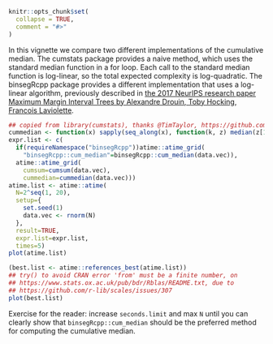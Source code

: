 <!--
%\VignetteEngine{knitr::knitr}
%\VignetteIndexEntry{Example: cumulative median}
-->

```r
knitr::opts_chunk$set(
  collapse = TRUE,
  comment = "#>"
)
```

In this vignette we compare two different implementations of the
cumulative median. The cumstats package provides a naive method, which
uses the standard median function in a for loop. Each call to the
standard median function is log-linear, so the total expected
complexity is log-quadratic. The binsegRcpp package provides a
different implementation that uses a log-linear algorithm, previously
described in [the 2017 NeurIPS research paper Maximum Margin Interval
Trees by Alexandre Drouin, Toby Hocking, Francois
Laviolette](https://proceedings.neurips.cc/paper/2017/hash/2288f691b58edecadcc9a8691762b4fd-Abstract.html).

```r
## copied from library(cumstats), thanks @TimTaylor, https://github.com/tdhock/atime/issues/89
cummedian <- function(x) sapply(seq_along(x), function(k, z) median(z[1:k]), z = x)
expr.list <- c(
  if(requireNamespace("binsegRcpp"))atime::atime_grid(
    "binsegRcpp::cum_median"=binsegRcpp::cum_median(data.vec)),
  atime::atime_grid(
    cumsum=cumsum(data.vec),
    cummedian=cummedian(data.vec)))
atime.list <- atime::atime(
  N=2^seq(1, 20),
  setup={
    set.seed(1)
    data.vec <- rnorm(N)
  },
  result=TRUE,
  expr.list=expr.list,
  times=5)
plot(atime.list)
```

```r
(best.list <- atime::references_best(atime.list))
## try() to avoid CRAN error 'from' must be a finite number, on
## https://www.stats.ox.ac.uk/pub/bdr/Rblas/README.txt, due to
## https://github.com/r-lib/scales/issues/307
plot(best.list)
```

Exercise for the reader: increase `seconds.limit` and max `N` until
you can clearly show that `binsegRcpp::cum_median` should be the
preferred method for computing the cumulative median.
